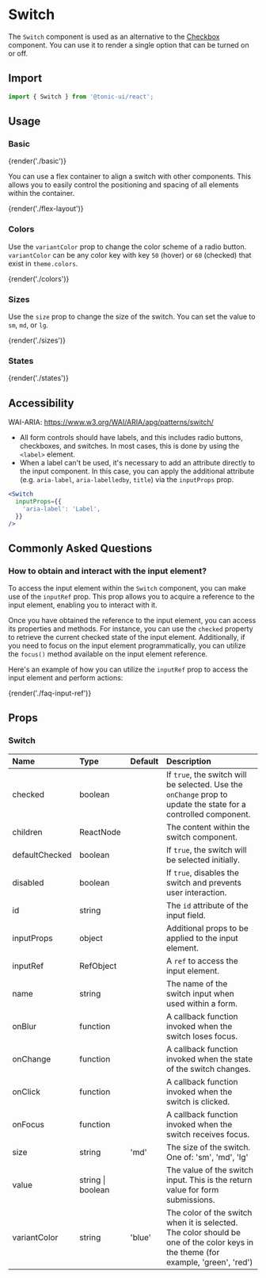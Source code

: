 # Switch

The `Switch` component is used as an alternative to the [Checkbox](checkbox) component. You can use it to render a single option that can be turned on or off.

## Import

```js
import { Switch } from '@tonic-ui/react';
```

## Usage

### Basic

{render('./basic')}

You can use a flex container to align a switch with other components. This allows you to easily control the positioning and spacing of all elements within the container.

{render('./flex-layout')}

### Colors

Use the `variantColor` prop to change the color scheme of a radio button. `variantColor` can be any color key with key `50` (hover) or `60` (checked) that exist in `theme.colors`.

{render('./colors')}

### Sizes

Use the `size` prop to change the size of the switch. You can set the value to `sm`, `md`, or `lg`.

{render('./sizes')}

### States

{render('./states')}

## Accessibility

WAI-ARIA: https://www.w3.org/WAI/ARIA/apg/patterns/switch/

* All form controls should have labels, and this includes radio buttons, checkboxes, and switches. In most cases, this is done by using the `<label>` element.
* When a label can't be used, it's necessary to add an attribute directly to the input component. In this case, you can apply the additional attribute (e.g. `aria-label`, `aria-labelledby`, `title`) via the `inputProps` prop.

```jsx
<Switch
  inputProps={{
    'aria-label': 'Label',
  }}
/>
```

## Commonly Asked Questions

### How to obtain and interact with the input element?

To access the input element within the `Switch` component, you can make use of the `inputRef` prop. This prop allows you to acquire a reference to the input element, enabling you to interact with it.

Once you have obtained the reference to the input element, you can access its properties and methods. For instance, you can use the `checked` property to retrieve the current checked state of the input element. Additionally, if you need to focus on the input element programmatically, you can utilize the `focus()` method available on the input element reference.

Here's an example of how you can utilize the `inputRef` prop to access the input element and perform actions:

{render('./faq-input-ref')}

## Props

### Switch

| Name | Type | Default | Description |
| :--- | :--- | :------ | :---------- |
| checked | boolean | | If `true`, the switch will be selected. Use the `onChange` prop to update the state for a controlled component. |
| children | ReactNode | | The content within the switch component. |
| defaultChecked | boolean | | If `true`, the switch will be selected initially. |
| disabled | boolean | | If `true`, disables the switch and prevents user interaction. |
| id | string | | The `id` attribute of the input field.  |
| inputProps | object | | Additional props to be applied to the input element. |
| inputRef | RefObject | | A `ref` to access the input element. |
| name | string | | The name of the switch input when used within a form. |
| onBlur | function | | A callback function invoked when the switch loses focus. |
| onChange | function | | A callback function invoked when the state of the switch changes. |
| onClick | function | | A callback function invoked when the switch is clicked. |
| onFocus | function | | A callback function invoked when the switch receives focus. |
| size | string | 'md' | The size of the switch. One of: 'sm', 'md', 'lg' |
| value | string \| boolean | | The value of the switch input. This is the return value for form submissions. |
| variantColor | string | 'blue' | The color of the switch when it is selected. The color should be one of the color keys in the theme (for example, 'green', 'red') |
